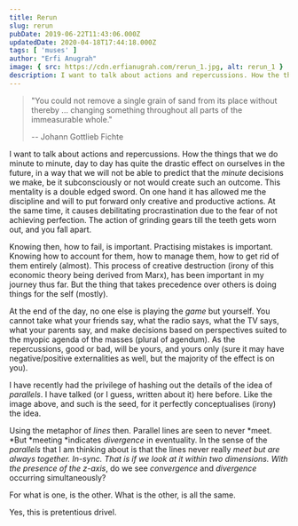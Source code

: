 ```yaml
---
title: Rerun
slug: rerun
pubDate: 2019-06-22T11:43:06.000Z
updatedDate: 2020-04-18T17:44:18.000Z
tags: [ 'muses' ]
author: "Erfi Anugrah"
image: { src: https://cdn.erfianugrah.com/rerun_1.jpg, alt: rerun_1 }
description: I want to talk about actions and repercussions. How the things that we do minute to minute, day to day has quite the drastic effect on ourselves in the future, in a way that we will not be able to predict that the *minute* decisions we make, be it subconsciously or not would create such an outcome. This mentality is a double edged sword. On one hand it has allowed me the discipline and will to put forward only creative and productive actions. At the same time, it causes debilitating procrastination due to the fear of not achieving perfection. The action of grinding gears till the teeth gets worn out, and you fall apart.
---
```


> "You could not remove a single grain of sand from its place without thereby ... changing something throughout all parts of the immeasurable whole."
>
> -- Johann Gottlieb Fichte

I want to talk about actions and repercussions. How the things that we do minute to minute, day to day has quite the drastic effect on ourselves in the future, in a way that we will not be able to predict that the *minute* decisions we make, be it subconsciously or not would create such an outcome. This mentality is a double edged sword. On one hand it has allowed me the discipline and will to put forward only creative and productive actions. At the same time, it causes debilitating procrastination due to the fear of not achieving perfection. The action of grinding gears till the teeth gets worn out, and you fall apart.

Knowing then, how to fail, is important. Practising mistakes is important. Knowing how to account for them, how to manage them, how to get rid of them entirely (almost). This process of creative destruction (irony of this economic theory being derived from Marx), has been important in my journey thus far. But the thing that takes precedence over others is doing things for the self (mostly).

At the end of the day, no one else is playing the *game* but yourself. You cannot take what your friends say, what the radio says, what the TV says, what your parents say, and make decisions based on perspectives suited to the myopic agenda of the masses (plural of agendum). As the repercussions, good or bad, will be yours, and yours only (sure it may have negative/positive externalities as well, but the majority of the effect is on you).

I have recently had the privilege of hashing out the details of the idea of *parallels*. I have talked (or I guess, written about it) here before. Like the image above, and such is the seed, for it perfectly conceptualises (irony) the idea. 

Using the metaphor of *lines* then. Parallel lines are seen to never *meet. *But *meeting *indicates *divergence* in eventuality. In the sense of the *parallels* that I am thinking about is that the lines never really *meet *but are always *together*. In-sync. That is if we look at it within two dimensions. With the presence of the z*-axis*, do we see *convergence* and *divergence* occurring simultaneously? 

For what is one, is the other. What is the other, is all the same.

Yes, this is pretentious drivel. 
